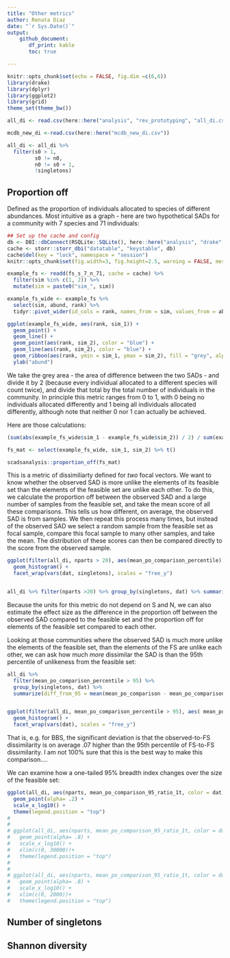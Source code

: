 ```yaml
---
title: "Other metrics"
author: Renata Diaz
date: "`r Sys.Date()`"
output: 
    github_document:
       df_print: kable
       toc: true

---
```


```r
knitr::opts_chunk$set(echo = FALSE, fig.dim =c(6,6))
library(drake)
library(dplyr)
library(ggplot2)
library(grid)
theme_set(theme_bw())

all_di <- read.csv(here::here("analysis", "rev_prototyping", "all_di.csv")) 

mcdb_new_di <-read.csv(here::here("mcdb_new_di.csv"))

all_di <- all_di %>%
  filter(s0 > 1,
         s0 != n0,
         n0 != s0 + 1,
         !singletons) 


```

## Proportion off

Defined as the proportion of individuals allocated to species of different abundances. Most intuitive as a graph - here are two hypothetical SADs for a community with 7 species and 71 individuals:

```r

## Set up the cache and config
db <- DBI::dbConnect(RSQLite::SQLite(), here::here("analysis", "drake", "drake-cache-net.sqlite"))
cache <- storr::storr_dbi("datatable", "keystable", db)
cache$del(key = "lock", namespace = "session")
knitr::opts_chunk$set(fig.width=3, fig.height=2.5, warning = FALSE, message = FALSE) 

example_fs <- readd(fs_s_7_n_71, cache = cache) %>%
  filter(sim %in% c(1, 2)) %>%
  mutate(sim = paste0("sim_", sim))

example_fs_wide <- example_fs %>%
  select(sim, abund, rank) %>%
  tidyr::pivot_wider(id_cols = rank, names_from = sim, values_from = abund)

ggplot(example_fs_wide, aes(rank, sim_1)) +
  geom_point() +
  geom_line() +
  geom_point(aes(rank, sim_2), color = "blue") +
  geom_line(aes(rank, sim_2), color = "blue") +
  geom_ribbon(aes(rank, ymin = sim_1, ymax = sim_2), fill = "grey", alpha = .2) +
  ylab("abund")
```

We take the grey area - the area of difference between the two SADs - and divide it by 2 (because every individual allocated to a different species will count twice), and divide that total by the total number of individuals in the community. In principle this metric ranges from 0 to 1, with 0 being no individuals allocated differently and 1 being all individuals allocated differently, although note that neither 0 nor 1 can actually be achieved. 

Here are those calculations:


```r
(sum(abs(example_fs_wide$sim_1 - example_fs_wide$sim_2)) / 2) / sum(example_fs_wide$sim_1)

fs_mat <- select(example_fs_wide, sim_1, sim_2) %>% t()

scadsanalysis::proportion_off(fs_mat)

```


This is a metric of dissimiliarty defined for *two* focal vectors. We want to know whether the observed SAD is more unlike the elements of its feasible set than the elements of the feasible set are unlike each other. To do this, we calculate the proportion off between the observed SAD and a large number of samples from the feasible set, and take the mean score of all these comparisons. This tells us how different, on average, the observed SAD is from samples. We then repeat this process many times, but instead of the observed SAD we select a random sample from the feasible set as focal sample, compare this focal sample to many other samples, and take the mean. The distribution of these scores can then be compared directly to the score from the observed sample.


```r
ggplot(filter(all_di, nparts > 20), aes(mean_po_comparison_percentile)) +
  geom_histogram() +
  facet_wrap(vars(dat, singletons), scales = "free_y")


all_di %>% filter(nparts >20) %>% group_by(singletons, dat) %>% summarize(high_proportion_off = mean(mean_po_comparison_percentile > 95))

```


Because the units for this metric do not depend on S and N, we can also estimate the effect size as the difference in the proportion off between the observed SAD compared to the feasible set and the proportion off for elements of the feasible set compared to each other. 

Looking at those communities where the observed SAD is much more unlike the elements of the feasible set, than the elements of the FS are unlike each other, we can ask how much *more* dissimilar the SAD is than the 95th percentile of unlikeness from the feasible set:

```r

all_di %>%
  filter(mean_po_comparison_percentile > 95) %>%
  group_by(singletons, dat) %>%
  summarize(diff_from_95 = mean(mean_po_comparison - mean_po_comparison_95))


ggplot(filter(all_di, mean_po_comparison_percentile > 95), aes( mean_po_comparison - mean_po_comparison_95)) +
  geom_histogram() +
  facet_wrap(vars(dat), scales = "free_y")


```


That is, e.g. for BBS, the significant deviation is that the observed-to-FS dissimilarity is on average .07 higher than the 95th percentile of FS-to-FS dissimilarity. I am not 100% sure that this is the best way to make this comparison....

We can examine how a one-tailed 95% breadth index changes over the size of the feasible set:

```r

ggplot(all_di, aes(nparts, mean_po_comparison_95_ratio_1t, color = dat)) +
  geom_point(alpha= .2) +
  scale_x_log10() +
  theme(legend.position = "top")
# 
# 
# ggplot(all_di, aes(nparts, mean_po_comparison_95_ratio_1t, color = dat)) +
#   geom_point(alpha= .8) +
#   scale_x_log10() +
#   xlim(c(0, 30000))+
#   theme(legend.position = "top")
# 
# 
# ggplot(all_di, aes(nparts, mean_po_comparison_95_ratio_1t, color = dat)) +
#   geom_point(alpha= .8) +
#   scale_x_log10() +
#   xlim(c(0, 2000))+
#   theme(legend.position = "top")

```



## Number of singletons


## Shannon diversity

